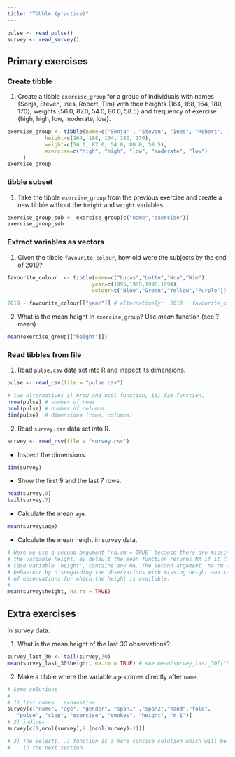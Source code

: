 ```yaml
---
title: "Tibble (practice)"
---
```


```r
pulse <- read_pulse() 
survey <- read_survey()
```

## Primary exercises

### Create tibble  
  
1. Create a tibble `exercise_group` for a group of individuals with names {Sonja, Steven, Ines, Robert, Tim} with their heights {164, 188, 164, 180, 170}, weights {56.0, 87.0, 54.0, 80.0, 58.5} and frequency of exercise {high, high, low, moderate, low}.

```r
exercise_group <- tibble(name=c("Sonja" , "Steven", "Ines", "Robert", "Tim" ),
            height=c(164, 188, 164, 180, 170),  
            weight=c(56.0, 87.0, 54.0, 80.0, 58.5),
            exercise=c("high", "high", "low", "moderate", "low")
     )  
exercise_group
```

### tibble subset

1. Take the tibble `exercise_group` from the previous exercise and create a new tibble without the `height` and `weight` variables.

```r
exercise_group_sub <- exercise_group[c("name","exercise")]
exercise_group_sub
```

### Extract variables as vectors

1. Given the tibble `favourite_colour`, how old were the subjects by the end of 2019?

```r
favourite_colour  <- tibble(name=c("Lucas","Lotte","Noa","Wim"), 
                           year=c(1995,1995,1995,1994), 
                           colour=c("Blue","Green","Yellow","Purple"))
```

```r
2019 - favourite_colour[["year"]] # alternatively:  2019 - favourite_color$year
```

2. What is the mean height in `exercise_group`? Use *mean* function (see ?mean).

```r
mean(exercise_group[["height"]]) 
```

### Read tibbles from file

1. Read `pulse.csv` data set into R and inspect its dimensions.

```r
pulse <- read_csv(file = "pulse.csv")
```

```r
# two alternatives i) nrow and ncol function, ii) dim function.
nrow(pulse) # number of rows
ncol(pulse) # number of columns
dim(pulse)  # dimensions (rows, columns)
```

2. Read `survey.csv` data set into R. 

```r
survey <- read_csv(file = "survey.csv")
```

  - Inspect the dimensions.

```r
dim(survey)
```

  - Show the first 9 and the last 7 rows.

```r
head(survey,9)
tail(survey,7)
```

  - Calculate the mean `age`.
    
```r
mean(survey$age) 
```

  - Calculate the mean height in survey data.

```r
# Here we use a second argument 'na.rm = TRUE' because there are missing values (NA) in 
# the variable height. By default the mean function returns NA if it first argument, in this 
# case variable 'height', contains any NA. The second argument 'na.rm = TRUE' changes this 
# behaviour by disregarding the observations with missing height and calculates the mean 
# of observations for which the height is available. 
# 
mean(survey$height, na.rm = TRUE) 
```


## Extra exercises

In survey data:

1. What is the mean height of the last 30 observations?

```r
survey_last_30 <- tail(survey,30)
mean(survey_last_30$height, na.rm = TRUE) # <=> mean(survey_last_30[["height"]], na.rm = TRUE)
```


2. Make a tibble where the variable `age` comes directly after `name`.

```r
# Some solutions
#
# 1) list names : exhaustive 
survey[c("name", "age", "gender", "span1" ,"span2","hand","fold", 
   "pulse", "clap", "exercise", "smokes", "height", "m.i")] 
# 2) indices  
survey[c(1,ncol(survey),2:(ncol(survey)-1))]

# 3) The select(...) function is a more concise solution which will be discussed 
#    in the next section. 
```


